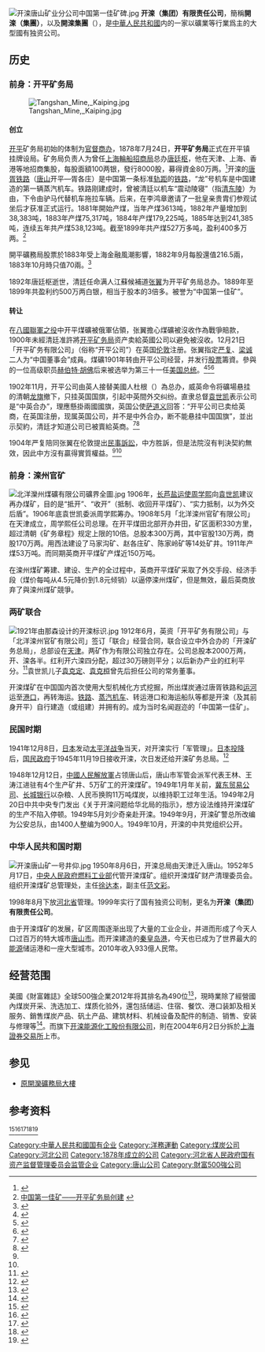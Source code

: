 [[File:开滦唐山矿业分公司中国第一佳矿碑.jpg|thumb]]
'''开滦（集团）有限责任公司'''，簡稱'''開滦（集團）'''，以及'''開滦集團'''（'''{{lang-en|Kailuan Group Company Limited}}'''），是[[中華人民共和國|中華人民共和國]]内的一家以礦業等行業爲主的大型國有独资公司。

== 历史 ==

=== 前身：开平矿务局 ===
[[File:Tangshan_Mine,_Kaiping.jpg|thumb]]
==== 创立 ====
[[開平區|开平]]矿务局初始的体制为[[官督商办|官督商办]]，1878年7月24日，'''开平矿务局'''正式在开平镇挂牌设局。矿务局负责人为曾任[[上海|上海]][[輪船招商局|輪船招商局]]总办[[唐廷枢|唐廷枢]]，他在天津、上海、香港等地招商集股，每股面額100两银，發行8000股，募得資金80万两。<ref>{{cite web|url=http://shh.sinoins.com/2014-09/05/content_128257.htm|title=开平矿务局与仁济和水火保险公司难解之缘|website=中保网|accessdate=2020-08-07|archive-date=2017-01-14|archive-url=https://web.archive.org/web/20170114060321/http://shh.sinoins.com/2014-09/05/content_128257.htm|dead-url=no}}</ref>开滦的[[唐胥铁路|唐胥铁路]]（[[唐山|唐山]]开平—胥各庄）是中国第一条标准[[轨距|轨距]]的[[铁路|铁路]]，“龙”号机车是中国建造的第一辆蒸汽机车。铁路刚建成时，曾被清廷以机车“震动陵寝”（指[[清东陵|清东陵]]）为由，下令由驴马代替机车拖拉车辆。后来，在李鸿章邀请了一批皇亲贵胄们参观试坐后才获准正式运行。1881年開始产煤，当年产煤3613吨，1882年产量增加到38,383吨，1883年产煤75,317吨，1884年产煤179,225吨，1885年达到241,385吨，连续五年共产煤538,123吨。截至1899年共产煤527万多吨，盈利400多万两。<ref>[http://culture.huanbohainews.com.cn/system/2008/05/05/010043150.shtml 中国第一佳矿——开平矿务局创建] {{webarchive|url=https://archive.is/20161017014831/http://culture.huanbohainews.com.cn/system/2008/05/05/010043150.shtml|date=2016-10-17}}</ref>

開平礦務局股票於1883年受上海金融風潮影響，1882年9月每股還值216.5兩，1883年10月時只值70兩。<ref>{{cite web|url=http://1872.cmhk.com/shuyuan/195.html|title=1883年上海金融風潮|website=招商局史研究网|access-date=2020-08-07|archive-date=2021-03-04|archive-url=https://web.archive.org/web/20210304063710/http://1872.cmhk.com/shuyuan/195.html|dead-url=no}}</ref>

1892年唐廷枢逝世，清廷任命满人江蘇候補道[[张翼_(清朝)|张翼]]为开平矿务局总办。1889年至1899年共盈利约500万两白银，相当于股本的3倍多。被誉为“中国第一佳矿”。
==== 转让 ====
在[[八國聯軍之役|八國聯軍之役]]中开平煤礦被俄軍佔領，张翼擔心煤礦被沒收作為戰爭賠款，1900年未經清廷准許將[[开平矿务局|开平矿务局]]资产卖給英國公司以避免被沒收。12月21日「开平矿务有限公司」（俗称“开平公司”）在英国[[伦敦|伦敦]]注册。张翼指定[[严复|严复]]、[[梁诚|梁诚]]二人为“中国董事会”成員。煤礦1901年转由开平公司经营，并发行[[股票|股票]]籌資。參與的一位高级职员[[赫伯特·胡佛|赫伯特·胡佛]]后来被选举为第三十一任[[美国总统|美国总统]]。<ref>{{Cite web |url=http://www.kailuan.com.cn/shownr.aspx?id=515 |title=旧开滦的经理层设置及任职（二） |access-date=2016-10-09 |archive-date=2017-01-14 |archive-url=https://web.archive.org/web/20170114060124/http://www.kailuan.com.cn/shownr.aspx?id=515 |dead-url=yes }}</ref><ref name="Weale19082">{{cite book|author=Bertram Lenox Putnam Weale|title=''The Coming Struggle in Eastern Asia''|url=http://books.google.com/books?id=aeJAAAAAYAAJ&pg=PA581|year=1908|publisher=Macmillan and Company|pages=581–583}}</ref><ref name="马勇2">{{Cite web|title=中英开平煤矿权利纠纷的再認識|url=http://jds.cass.cn/UploadFiles/2010/11/201011031437540630.pdf|author=马勇|format=PDF|publisher=中国社会科学院近代史研究所|accessdate=2016-10-09|archive-date=2017-01-14|archive-url=https://web.archive.org/web/20170114063625/http://jds.cass.cn/UploadFiles/2010/11/201011031437540630.pdf|dead-url=no}}</ref>

1902年11月，开平公司由英人{{link-en|威英|Trevredyn Rashleigh Wynne}}接替美國人杜根（{{lang|en|John Howard Dugan}}）為总办，威英命令将礦場悬挂的清朝[[黃龍旗|龙旗]]撤下，只挂英国国旗，引起中英間外交纠纷。直隶总督[[袁世凯|袁世凯]]表示公司是“中英合办”，理應懸掛兩國國旗，英国公使[[萨道义|萨道义]]回答：“开平公司已卖给英商，在英国注册，现属英国公司，并不是中外合办，断不能悬挂中国国旗”，並出示契約，清廷才知道公司已被賣給英商。<ref>{{Cite web|title=龙旗事件|url=http://www.tszx.gov.cn/tszxwsw/index.aspx?lanmuid=107&sublanmuid=862&id=525|dead-url=yes|access-date=2016-10-09|archive-url=https://web.archive.org/web/20160604022232/http://www.tszx.gov.cn/tszxwsw/index.aspx?lanmuid=107|archive-date=2016-06-04}}</ref><ref name="Satow2006">{{cite book|author=Ernest Mason Satow|title=The Diaries of Sir Ernest Satow, British Envoy in Peking (1900-06) - Volume One|url=http://books.google.com/books?id=V7ztUW-RXrYC&pg=PA297|year=2006年|publisher=Lulu.com|isbn=978-1-4116-8804-9|pages=297–298}}{{en}}</ref>

1904年严复陪同张翼在伦敦提出[[民事訴訟|民事訴訟]]，中方胜訴，但是法院沒有判決契約無效，因此中方沒有贏得實質權益。<ref name="Weale19082" /><ref name="马勇2" />

=== 前身：滦州官矿 ===
[[File:北洋灤州煤礦有限公司礦界全圖.jpg|thumb]]
1906年，[[长芦盐运使|长芦盐运使]][[周学熙|周学熙]]向[[袁世凯|袁世凯]]建议再办煤矿，目的是“抵开”、“收开”（抵制、收回开平煤矿）、“实力抵制，以为外交后盾”。1906年底袁世凯委派周学熙筹办。1908年5月「北洋滦州官矿有限公司」在天津成立，周学熙任公司总理。在开平煤田北部开办井田，矿区面积330方里，超过清朝《矿务章程》规定上限的10倍。总股本300万两，其中官股130万两，商股170万两。用西法建设了马家沟矿、赵各庄矿、陈家岭矿等14处矿井。1911年产煤53万吨。而同期英商开平煤矿产煤近150万吨。

在滦州煤矿筹建、建设、生产的全过程中，英商开平煤矿采取了外交手段、经济手段（煤价每吨从4.5元降价到1.8元倾销）以逼停滦州煤矿，但是無效，最后英商放弃了與滦州煤矿競爭。

=== 两矿联合 ===
[[File:1921年由那森设计的开滦标识.jpg|thumb]]
1912年6月，英资「开平矿务有限公司」与「北洋滦州官矿有限公司」签订「联合」经营合同，联合设立中外合办的「开滦矿务总局」，总部设在[[天津|天津]]。两矿作为有限公司独立存在。公司总股本2000万两，开、滦各半。红利开六滦四分配，超过30万磅则平分；以后新办产业的红利平分。<ref>{{Cite paper| publisher = 河北大学| last = 闫永增| title = 试论滦州、开平矿务公司的合并| accessdate = 2022-04-17| date = 2000| url = https://kns.cnki.net/kcms/detail/detail.aspx?dbcode=CMFD&dbname=CMFD9904&filename=2000001973.nh}}</ref>袁世凯儿子[[袁克定|袁克定]]、[[袁克桓|袁克桓]]曾先后担任公司的常务董事。

开滦煤矿在中国国内首次使用大型机械化方式挖掘，所出煤炭通过唐胥铁路和[[运河|运河]]运至[[港口|港口]]，再转海运。[[铁路|铁路]]、[[機車#蒸汽機車|蒸汽机车]]、转运港口和海运船队等都是开滦（及其前身开平）自行建造（或组建）并拥有的。成为当时名闻遐迩的「中国第一佳矿」。

=== 民国时期 ===
1941年12月8日，[[日本|日本]]发动[[太平洋战争|太平洋战争]]当天，对开滦实行「军管理」。[[日本投降|日本投降]]后，[[国民政府|国民政府]]于1945年11月19日接收开滦，次日发还给开滦矿务总局。<ref>{{Cite web |url=http://m.sohu.com/n/465458643/?wscrid=95360_3 |title=唐山档案馆藏珍档案:揭露日本侵略者侵占开滦恶行 |accessdate=2020-08-07 |archive-date=2019-06-07 |archive-url=https://web.archive.org/web/20190607103137/http://m.sohu.com/n/465458643/?wscrid=95360_3 |dead-url=no }}</ref>

1948年12月12日，[[中國人民解放軍|中國人民解放軍]]占领唐山后，唐山市军管会派军代表王林、王涛江进驻有4个生产矿井、5万矿工的开滦煤矿。1949年1月年关前，[[冀东贸易公司|冀东贸易公司]]、[[长城银行|长城银行]]以杂粮、人民币换购11万吨煤炭，以维持职工过年生活。1949年2月20日中共中央专门发出《关于开滦问题给华北局的指示》，想方设法维持开滦煤矿的生产不陷入停顿。1949年5月刘少奇亲赴开滦。1949年9月，开滦矿警总所改编为公安总队，由1400人整编为900人。1949年10月，开滦的中共党组织公开。

=== 中华人民共和国时期 ===
[[File:开滦唐山矿一号井仰.jpg|thumb]]
1950年8月6日，开滦总局由天津迁入唐山。1952年5月17日，[[中央人民政府燃料工业部|中央人民政府燃料工业部]]代管开滦煤矿。组织开滦煤矿财产清理委员会。组织开滦煤矿总管理处，主任[[徐达本|徐达本]]，副主任[[范文彩|范文彩]]。

1998年8月下放[[河北省|河北省]]管理。1999年实行了国有独资公司制，更名为'''开滦（集团）有限责任公司'''。

由于开滦煤矿的发展，矿区周围逐渐出现了大量的工业企业，并进而形成了今天人口过百万的特大城市[[唐山市|唐山市]]。而开滦建造的[[秦皇岛港|秦皇岛港]]，今天也已成为了世界最大的[[能源|能源]]储运港和一座大型城市。2010年收入933億人民幣。

== 经营范围 ==
美國《財富雜誌》全球500強企業2012年将其排名為490位<ref>{{cite web|url=http://www.kailuan.com.cn/wbwzgl/files/2012/7/1_2012710100029.shtm|archive-url=https://web.archive.org/web/20150607085223/http://www.kailuan.com.cn/wbwzgl/files/2012/7/1_2012710100029.shtm|title=开滦集团进入世界500强|archive-date=2015-06-07 |dead-url=yes|website=开滦（集团）有限责任公司}}</ref>，現時業除了經營國內煤炭开采、洗选加工、煤质化验外，還包括储运、住宿、餐饮、港口装卸及相关服务、銷售煤炭产品、矾土产品、建筑材料、机械设备及配件的制造、销售、安装与修理等<ref>{{Cite web |url=http://www.kailuan.com.cn/gsjj.aspx |title=開滦（集團）有限責任公司簡介 |access-date=2012-07-10 |archive-date=2015-08-02 |archive-url=https://web.archive.org/web/20150802074216/http://www.kailuan.com.cn/gsjj.aspx |dead-url=yes }}</ref>。而旗下[[开滦能源化工股份有限公司|开滦能源化工股份有限公司]]，則在2004年6月2日分拆於[[上海證券交易所|上海證券交易所]]上市。

==参见==
{{commons|Category:Kailuan Group}}
*[[原開灤礦務局大樓|原開灤礦務局大樓]]

== 参考资料 ==
<ref>{{Cite web|title=开平矿务局初创时期的融资之道|url=http://www.zgdazxw.com.cn/culture/2018-08/06/content_244188.htm|accessdate=2019-07-14|author=[[中国档案报|中国档案报]]|date=2018-08-06|format=|publisher=|language=|archive-date=2018-10-09|archive-url=https://web.archive.org/web/20181009172108/http://www.zgdazxw.com.cn/culture/2018-08/06/content_244188.htm|dead-url=no}}</ref><ref>{{Cite web|title=美国前总统胡佛与中国开平煤矿|url=http://dangshi.people.com.cn/n/2013/0124/c85037-20316653.html|accessdate=2019-07-14|author=|date=2013-01-24|format=|publisher=[[人民政协报|人民政协报]]|language=|archive-date=2020-04-07|archive-url=https://web.archive.org/web/20200407145718/http://dangshi.people.com.cn/n/2013/0124/c85037-20316653.html|dead-url=no}}</ref><ref>{{Cite web|title=张翼|url=http://www.kailuanpark.com/content.aspx?id=320&yj=7|accessdate=2019-07-14|author=|date=2016-09-30|format=|publisher=开滦煤矿国家公园|language=|archive-date=2021-04-13|archive-url=https://web.archive.org/web/20210413032301/http://www.kailuanpark.com/content.aspx?id=320&yj=7|dead-url=no}}</ref><ref>{{cite journal|title=日中战争下的开滦煤矿|author=吉井文美|url=http://www.nssd.org/articles/article_read.aspx?id=48277091|last=|journal=抗日战争研究|accessdate=2019-07-14|issue=4|doi=|others=|year=2013|volume=|page=|pmid=|archiveurl=https://web.archive.org/web/20180209064000/http://www.nssd.org/articles/article_read.aspx?id=48277091|archivedate=2018-02-09|dead-url=no}}</ref><ref>{{Cite journal|title=唐山博物馆藏“CE&MCo”标识界桩初考|author=刘文|url=https://www.cnki.net/kcms/doi/10.13635/j.cnki.wwcq.2019.01.010.html|journal=文物春秋|issue=1|doi=10.13635/j.cnki.wwcq.2019.01.010|others=|year=2019|volume=|page=72-76|pmid=}}</ref>{{reflist}}

{{唐山}}
[[Category:中華人民共和國国有企业|Category:中華人民共和國国有企业]]
[[Category:洋務運動|Category:洋務運動]]
[[Category:煤炭公司|Category:煤炭公司]]
[[Category:河北公司|Category:河北公司]]
[[Category:1878年成立的公司|Category:1878年成立的公司]]
[[Category:河北省人民政府国有资产监督管理委员会监管企业|Category:河北省人民政府国有资产监督管理委员会监管企业]]
[[Category:唐山公司|Category:唐山公司]]
[[Category:財富500強公司|Category:財富500強公司]]